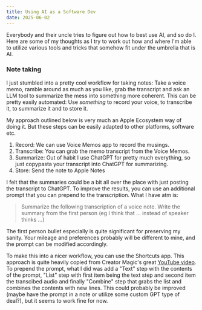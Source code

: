 ```yaml
---
title: Using AI as a Software Dev
date: 2025-06-02
---
```


Everybody and their uncle tries to figure out how to best use AI, and so do I. Here are some of my thoughts as I try to work out how and where I'm able to utilize various tools and tricks that somehow fit under the umbrella that is AI.

### Note taking

I just stumbled into a pretty cool workflow for taking notes: Take a voice memo, ramble around as much as you like, grab the transcript and ask an LLM tool to summarize the mess into something more coherent. This can be pretty easily automated: Use _something_ to record your voice, to transcribe it, to summarize it and to store it.

My approach outlined below is very much an Apple Ecosystem way of doing it. But these steps can be easily adapted to other platforms, software etc.

1. Record: We can use Voice Memos app to record the musings.
2. Transcribe: You can grab the memo transcript from the Voice Memos.
3. Summarize: Out of habit I use ChatGPT for pretty much everything, so just copypasta your transcript into ChatGPT for summarizing.
4. Store: Send the note to Apple Notes

I felt that the summaries could be a bit all over the place with just posting the transcript to ChatGPT. To improve the results, you can use an additional prompt that you can prepend to the transcription. What I have atm is:

> Summarize the following transcription of a voice note.
> Write the summary from the first person (eg I think that … instead of speaker thinks …)

The first person bullet especially is quite significant for preserving my sanity. Your mileage and preferences probably will be different to mine, and the prompt can be modified accordingly.

To make this into a nicer workflow, you can use the Shortcuts app. This approach is quite heavily copied from Creator Magic's great [YouTube video](https://www.youtube.com/watch?v=4fk4M_63rug). To prepend the prompt, what I did was add a "Text" step with the contents of the prompt, "List" step with first item being the text step and second item the transcibed audio and finally "Combine" step that grabs the list and combines the contents with new lines. This could probably be improved (maybe have the prompt in a note or utilize some custom GPT type of deal?), but it seems to work fine for now.
